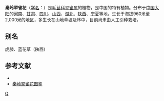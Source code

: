 {{Speciesbox
| genus = Delphinium
| species = giraldii
| authority = Diels
}}

'''秦岭翠雀花'''（[[学名|学名]]：{{lang|la|''Delphinium giraldii''}}）是[[毛茛科|毛茛科]][[翠雀属|翠雀属]]的植物，是中国的特有植物。分布于[[中国大陆|中国大陆]]的[[河南|河南]]、[[甘肃|甘肃]]、[[四川|四川]]、[[山西|山西]]、[[湖北|湖北]]、[[陕西|陕西]]、[[宁夏|宁夏]]等地，生长于海拔960米至2,000米的地区，多生长在山地草坡及林中，目前尚未由人工引种栽培。

== 别名 ==
虎膝、蓝花草（陕西）

== 参考文献 ==
<div class="references-small">
* {{cite web| url =http://www.bioinfo.cn/db05/KmzwSpecies.php?action=view&id=18426| title =秦岭翠雀花| work =《中国高等植物数据库全库》| publisher =中国科学院微生物研究所| author =昆明植物研究所| accessdate =2009-02-25| deadurl =yes| archiveurl =https://web.archive.org/web/20160305042247/http://www.bioinfo.cn/db05/KmzwSpecies.php?action=view&id=18426| archivedate =2016-03-05}}
* [https://plant.cila.cn/tujian/qinlingcuiquehua.html 秦岭翠雀花图鉴]
</div>
{{Taxonbar|from=Q15228391}}

[[Category:翠雀属|Q]]


{{植物小作品}}